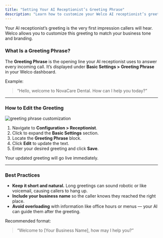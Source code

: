 ```yaml
---
title: "Setting Your AI Receptionist’s Greeting Phrase"
description: "Learn how to customize your Welco AI receptionist’s greeting phrase. Keep it short, friendly, and aligned with your business to ensure callers stay on the line."
---
```


Your AI receptionist’s greeting is the very first impression callers will hear. Welco allows you to customize this greeting to match your business tone and branding.

### **What Is a Greeting Phrase?**

The **Greeting Phrase** is the opening line your AI receptionist uses to answer every incoming call. It’s displayed under **Basic Settings \> Greeting Phrase** in your Welco dashboard.

Example:

> “Hello, welcome to NovaCare Dental. How can I help you today?”

---

### **How to Edit the Greeting**

![greeting phrase customization](/images/Screenshot2025-05-24at10.44.58AM.png)

1. Navigate to **Configuration \> Receptionist**.
2. Click to expand the **Basic Settings** section.
3. Locate the **Greeting Phrase** block.
4. Click **Edit** to update the text.
5. Enter your desired greeting and click **Save**.

Your updated greeting will go live immediately.

---

### **Best Practices**

- **Keep it short and natural.** Long greetings can sound robotic or like voicemail, causing callers to hang up.
- **Include your business name** so the caller knows they reached the right place.
- **Avoid overloading** with information like office hours or menus — your AI can guide them after the greeting.

Recommended format:

> “Welcome to [Your Business Name], how may I help you?”